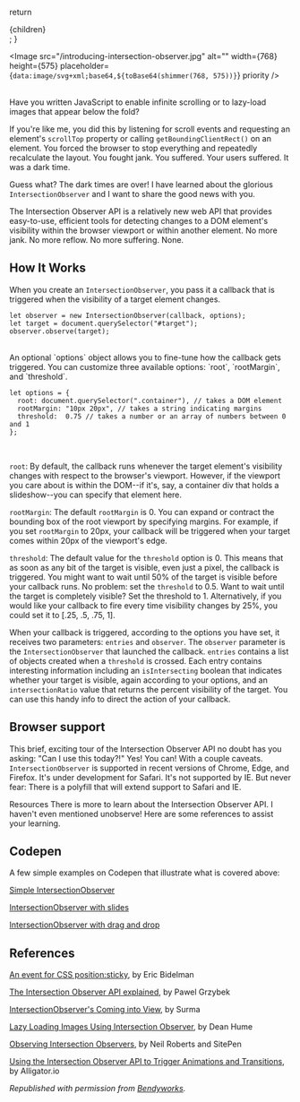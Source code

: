 
  return <section>{children}</section>;
}

<Image
  src="/introducing-intersection-observer.jpg"
  alt=""
  width={768}
  height={575}
  placeholder={`data:image/svg+xml;base64,${toBase64(shimmer(768, 575))}`}
  priority
/>

<br />
Have you written JavaScript to enable infinite scrolling or to lazy-load images that
appear below the fold?

If you're like me, you did this by listening for scroll events and requesting an element's `scrollTop` property or calling `getBoundingClientRect()` on an element. You forced the browser to stop everything and repeatedly recalculate the layout. You fought jank. You suffered. Your users suffered. It was a dark time.

Guess what? The dark times are over! I have learned about the glorious `IntersectionObserver` and I want to share the good news with you.

The Intersection Observer API is a relatively new web API that provides easy-to-use, efficient tools for detecting changes to a DOM element's visibility within the browser viewport or within another element. No more jank. No more reflow. No more suffering. None.

## How It Works

When you create an `IntersectionObserver`, you pass it a callback that is triggered when the visibility of a target element changes.

```
let observer = new IntersectionObserver(callback, options);
let target = document.querySelector("#target");
observer.observe(target);
```

<br />
An optional `options` object allows you to fine-tune how the callback gets triggered.
You can customize three available options: `root`, `rootMargin`, and `threshold`.

```
let options = {
  root: document.querySelector(".container"), // takes a DOM element
  rootMargin: "10px 20px", // takes a string indicating margins
  threshold:  0.75 // takes a number or an array of numbers between 0 and 1
};
```

<br />

`root`: By default, the callback runs whenever the target element's visibility changes with respect to the browser's viewport. However, if the viewport you care about is within the DOM--if it's, say, a container div that holds a slideshow--you can specify that element here.

`rootMargin`: The default `rootMargin` is 0. You can expand or contract the bounding box of the root viewport by specifying margins. For example, if you set `rootMargin` to 20px, your callback will be triggered when your target comes within 20px of the viewport's edge.

`threshold`: The default value for the `threshold` option is 0. This means that as soon as any bit of the target is visible, even just a pixel, the callback is triggered. You might want to wait until 50% of the target is visible before your callback runs. No problem: set the `threshold` to 0.5. Want to wait until the target is completely visible? Set the threshold to 1. Alternatively, if you would like your callback to fire every time visibility changes by 25%, you could set it to [.25, .5, .75, 1].

When your callback is triggered, according to the options you have set, it receives two parameters: `entries` and `observer`. The `observer` parameter is the `IntersectionObserver` that launched the callback. `entries` contains a list of objects created when a `threshold` is crossed. Each entry contains interesting information including an `isIntersecting` boolean that indicates whether your target is visible, again according to your options, and an `intersectionRatio` value that returns the percent visibility of the target. You can use this handy info to direct the action of your callback.

## Browser support

This brief, exciting tour of the Intersection Observer API no doubt has you asking: "Can I use this today?!" Yes! You can! With a couple caveats. `IntersectionObserver` is supported in recent versions of Chrome, Edge, and Firefox. It's under development for Safari. It's not supported by IE. But never fear: There is a polyfill that will extend support to Safari and IE.

Resources
There is more to learn about the Intersection Observer API. I haven't even mentioned unobserve! Here are some references to assist your learning.

## Codepen

A few simple examples on Codepen that illustrate what is covered above:

[Simple IntersectionObserver](https://codepen.io/pearlbea/pen/PEKjpX)

[IntersectionObserver with slides](https://codepen.io/pearlbea/pen/JMyNJd)

[IntersectionObserver with drag and drop](https://codepen.io/pearlbea/pen/PEKjQL)

## References

[An event for CSS position:sticky](https://developers.google.com/web/updates/2017/09/sticky-headers), by Eric Bidelman

[The Intersection Observer API explained](https://pawelgrzybek.com/the-intersection-observer-api-explained/), by Pawel Grzybek

[IntersectionObserver's Coming into View](https://developers.google.com/web/updates/2016/04/intersectionobserver), by Surma

[Lazy Loading Images Using Intersection Observer](https://deanhume.com/home/blogpost/lazy-loading-images-using-intersection-observer/10163), by Dean Hume

[Observing Intersection Observers](https://davidwalsh.name/intersection-observers), by Neil Roberts and SitePen

[Using the Intersection Observer API to Trigger Animations and Transitions](https://alligator.io/js/intersection-observer/), by Alligator.io

_Republished with permission from [Bendyworks](https://bendyworks.com/blog/precache-for-performance)._
